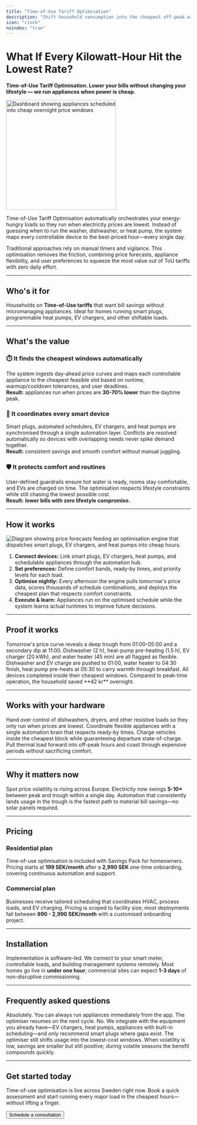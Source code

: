 ```yaml
---
title: "Time-of-Use Tariff Optimisation"
description: "Shift household consumption into the cheapest off-peak windows without lifting a finger."
icon: "clock"
noindex: "true"
---
```


# What If Every Kilowatt-Hour Hit the Lowest Rate?

**Time-of-Use Tariff Optimisation. Lower your bills without changing your lifestyle — we run appliances when power is cheap.**

<img
  src="/images/hero-light.png"
  alt="Dashboard showing appliances scheduled into cheap overnight price windows"
  noZoom={true}
  height="300"
  className="rounded-xl"
/>

Time-of-Use Tariff Optimisation automatically orchestrates your energy-hungry loads so they run when electricity prices are lowest. Instead of guessing when to run the washer, dishwasher, or heat pump, the system maps every controllable device to the best-priced hour—every single day.

Traditional approaches rely on manual timers and vigilance. This optimisation removes the friction, combining price forecasts, appliance flexibility, and user preferences to squeeze the most value out of ToU tariffs with zero daily effort.

---

## Who's it for

Households on **Time-of-Use tariffs** that want bill savings without micromanaging appliances. Ideal for homes running smart plugs, programmable heat pumps, EV chargers, and other shiftable loads.

---

## What's the value

### ⏱️ It finds the cheapest windows automatically

The system ingests day-ahead price curves and maps each controllable appliance to the cheapest feasible slot based on runtime, warmup/cooldown tolerances, and user deadlines.\
**Result:** appliances run when prices are **30-70% lower** than the daytime peak.

### 🤖 It coordinates every smart device

Smart plugs, automated schedulers, EV chargers, and heat pumps are synchronised through a single automation layer. Conflicts are resolved automatically so devices with overlapping needs never spike demand together.\
**Result:** consistent savings and smooth comfort without manual juggling.

### 🛡️ It protects comfort and routines

User-defined guardrails ensure hot water is ready, rooms stay comfortable, and EVs are charged on time. The optimisation respects lifestyle constraints while still chasing the lowest possible cost.\
**Result:** **lower bills with zero lifestyle compromise.**

---

## How it works

![Diagram showing price forecasts feeding an optimisation engine that dispatches smart plugs, EV chargers, and heat pumps into cheap hours.](/images/hero-dark.png)

1. **Connect devices:** Link smart plugs, EV chargers, heat pumps, and schedulable appliances through the automation hub.
2. **Set preferences:** Define comfort bands, ready-by times, and priority levels for each load.
3. **Optimise nightly:** Every afternoon the engine pulls tomorrow's price data, scores thousands of schedule combinations, and deploys the cheapest plan that respects comfort constraints.
4. **Execute & learn:** Appliances run on the optimised schedule while the system learns actual runtimes to improve future decisions.

---

## Proof it works

<Steps>
  <Step title="17:00 - Forecast ready">
    Tomorrow's price curve reveals a deep trough from 01:00-05:00 and a secondary dip at 11:00.
  </Step>
  <Step title="18:00 - Loads analysed">
    Dishwasher (2 h), heat-pump pre-heating (1.5 h), EV charger (20 kWh), and water heater (45 min) are all flagged as flexible.
  </Step>
  <Step title="19:00 - Plan committed">
    Dishwasher and EV charge are pushed to 01:00, water heater to 04:30 finish, heat pump pre-heats at 05:30 to carry warmth through breakfast.
  </Step>
  <Step title="07:00 - Morning check-in">
    All devices completed inside their cheapest windows. Compared to peak-time operation, the household saved **42 kr** overnight.
  </Step>
</Steps>

---

## Works with your hardware

<CardGroup cols={2}>
  <Card title="Smart Plugs" icon="plug">
    Hand over control of dishwashers, dryers, and other resistive loads so they only run when prices are lowest.
  </Card>
  <Card title="Automated Schedulers" icon="calendar">
    Coordinate flexible appliances with a single automation brain that respects ready-by times.
  </Card>
  <Card title="ToU-Aware EV Chargers" icon="car">
    Charge vehicles inside the cheapest block while guaranteeing departure state-of-charge.
  </Card>
  <Card title="Heat-Pump Pre-Heating" icon="flame">
    Pull thermal load forward into off-peak hours and coast through expensive periods without sacrificing comfort.
  </Card>
</CardGroup>

---

## Why it matters now

Spot price volatility is rising across Europe. Electricity now swings **5-10×** between peak and trough within a single day. Automation that consistently lands usage in the trough is the fastest path to material bill savings—no solar panels required.

---

## Pricing

### Residential plan

Time-of-use optimisation is included with Savings Pack for homeowners. Pricing starts at **199 SEK/month** after a **2,990 SEK** one-time onboarding, covering continuous automation and support.

### Commercial plan

Businesses receive tailored scheduling that coordinates HVAC, process loads, and EV charging. Pricing is scoped to facility size; most deployments fall between **990 - 2,990 SEK/month** with a customised onboarding project.

---

## Installation

Implementation is software-led. We connect to your smart meter, controllable loads, and building management systems remotely. Most homes go live in **under one hour**; commercial sites can expect **1-3 days** of non-disruptive commissioning.

---

## Frequently asked questions

<AccordionGroup>
  <Accordion title="Can I override the schedule?">
    Absolutely. You can always run appliances immediately from the app. The optimiser resumes on the next cycle.
  </Accordion>
  <Accordion title="Do I need smart plugs everywhere?">
    No. We integrate with the equipment you already have—EV chargers, heat pumps, appliances with built-in scheduling—and only recommend smart plugs where gaps exist.
  </Accordion>
  <Accordion title="What if spot prices rarely go negative?">
    The optimiser still shifts usage into the lowest-cost windows. When volatility is low, savings are smaller but still positive; during volatile seasons the benefit compounds quickly.
  </Accordion>
</AccordionGroup>

---

## Get started today

Time-of-use optimisation is live across Sweden right now. Book a quick assessment and start running every major load in the cheapest hours—without lifting a finger.

<Button href="/get-started" variant="primary" className="mt-4">
  Schedule a consultation
</Button>
